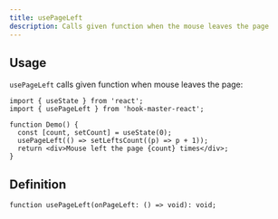 ```yaml
---
title: usePageLeft
description: Calls given function when the mouse leaves the page
---
```



## Usage

`usePageLeft` calls given function when mouse leaves the page:

```tsx
import { useState } from 'react';
import { usePageLeft } from 'hook-master-react';

function Demo() {
  const [count, setCount] = useState(0);
  usePageLeft(() => setLeftsCount((p) => p + 1));
  return <div>Mouse left the page {count} times</div>;
}
```

## Definition

```tsx
function usePageLeft(onPageLeft: () => void): void;
```